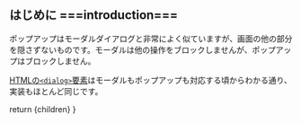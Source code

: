 
## はじめに ===introduction===

ポップアップはモーダルダイアログと非常によく似ていますが、画面の他の部分を隠さずないものです。モーダルは他の操作をブロックしませんが、ポップアップはブロックしません。

[HTMLの`<dialog>`要素](https://developer.mozilla.org/ja/docs/Web/HTML/Element/dialog)はモーダルもポップアップも対応する頃からわかる通り、実装もほとんど同じです。



  return <CommentaryLayout
    title="Popups"
    subtitle="ポップアップ"
    section="Commentary">
    <MDXRenderer>{children}</MDXRenderer>
  </CommentaryLayout>
}
